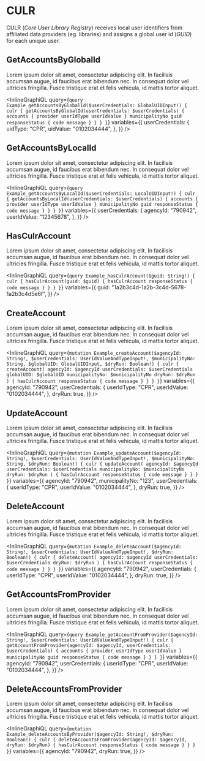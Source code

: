 # CULR

CULR (_Core User Library Registry_) receives local user identifiers from affiliated
data providers (eg. libraries) and assigns a global user id (_GUID_) for each unique user.

## GetAccountsByGlobalId

Lorem ipsum dolor sit amet, consectetur adipiscing elit. In facilisis accumsan augue, id faucibus erat bibendum nec.
In consequat dolor vel ultricies fringilla. Fusce tristique erat et felis vehicula, id mattis tortor aliquet.

<InlineGraphiQL
  query={`
    query Example_getAccountsByGlobalId($userCredentials: GlobalUIDInput!) {
        culr {
            getAccountsByGlobalId(userCredentials: $userCredentials) {
            accounts {
                provider
                userIdType
                userIdValue
            }
            municipalityNo
            guid
            responseStatus {
                code
                message
            }
            }
        }
    }
`}
  variables={{
    userCredentials: {
      uidType: "CPR",
      uidValue: "0102034444",
    },
  }}
/>

## GetAccountsByLocalId

Lorem ipsum dolor sit amet, consectetur adipiscing elit. In facilisis accumsan augue, id faucibus erat bibendum nec.
In consequat dolor vel ultricies fringilla. Fusce tristique erat et felis vehicula, id mattis tortor aliquet.

<InlineGraphiQL
  query={`
    query Example_getAccountsByLocalId($userCredentials: LocalUIDInput!) {
        culr {
            getAccountsByLocalId(userCredentials: $userCredentials) {
            accounts {
                provider
                userIdType
                userIdValue
            }
            municipalityNo
            guid
            responseStatus {
                code
                message
            }
            }
        }
        }
`}
  variables={{
    userCredentials: {
      agencyId: "790942",
      userIdValue: "12345678",
    },
  }}
/>

## HasCulrAccount

Lorem ipsum dolor sit amet, consectetur adipiscing elit. In facilisis accumsan augue, id faucibus erat bibendum nec.
In consequat dolor vel ultricies fringilla. Fusce tristique erat et felis vehicula, id mattis tortor aliquet.

<InlineGraphiQL
  query={`
    query Example_hasCulrAccount($guid: String!) {
        culr {
            hasCulrAccount(guid: $guid) {
            hasCulrAccount
            responseStatus {
                code
                message
            }
            }
        }
    }
`}
  variables={{
    guid: "1a2b3c4d-1a2b-3c4d-5678-1a2b3c4d5e6f",
  }}
/>

## CreateAccount

Lorem ipsum dolor sit amet, consectetur adipiscing elit. In facilisis accumsan augue, id faucibus erat bibendum nec.
In consequat dolor vel ultricies fringilla. Fusce tristique erat et felis vehicula, id mattis tortor aliquet.

<InlineGraphiQL
  query={`
    mutation Example_createAccount($agencyId: String!, $userCredentials: UserIdValueAndTypeInput!, $municipalityNo: String, $globalUID: GlobalUIDInput, $dryRun: Boolean!) {
        culr {
            createAccount(
            agencyId: $agencyId
            userCredentials: $userCredentials
            globalUID: $globalUID
            municipalityNo: $municipalityNo
            dryRun: $dryRun
            ) {
            hasCulrAccount
            responseStatus {
                code
                message
            }
        }
    }
    }
`}
  variables={{
    agencyId: "790942",
    userCredentials: {
      userIdType: "CPR",
      userIdValue: "0102034444",
    },
    dryRun: true,
  }}
/>

## UpdateAccount

Lorem ipsum dolor sit amet, consectetur adipiscing elit. In facilisis accumsan augue, id faucibus erat bibendum nec.
In consequat dolor vel ultricies fringilla. Fusce tristique erat et felis vehicula, id mattis tortor aliquet.

<InlineGraphiQL
  query={`
    mutation Example_updateAccount($agencyId: String!, $userCredentials: UserIdValueAndTypeInput!, $municipalityNo: String, $dryRun: Boolean!) {
        culr {
            updateAccount(
            agencyId: $agencyId
            userCredentials: $userCredentials
            municipalityNo: $municipalityNo
            dryRun: $dryRun
            ) {
            hasCulrAccount
            responseStatus {
                code
                message
            }
            }
        }
    }
`}
  variables={{
    agencyId: "790942",
    municipalityNo: "123",
    userCredentials: {
      userIdType: "CPR",
      userIdValue: "0102034444",
    },
    dryRun: true,
  }}
/>

## DeleteAccount

Lorem ipsum dolor sit amet, consectetur adipiscing elit. In facilisis accumsan augue, id faucibus erat bibendum nec.
In consequat dolor vel ultricies fringilla. Fusce tristique erat et felis vehicula, id mattis tortor aliquet.

<InlineGraphiQL
  query={`
    mutation Example_deleteAccount($agencyId: String!, $userCredentials: UserIdValueAndTypeInput!, $dryRun: Boolean!) {
        culr {
            deleteAccount(
            agencyId: $agencyId
            userCredentials: $userCredentials
            dryRun: $dryRun
            ) {
            hasCulrAccount
            responseStatus {
                code
                message
            }
            }
        }
    }
`}
  variables={{
    agencyId: "790942",
    userCredentials: {
      userIdType: "CPR",
      userIdValue: "0102034444",
    },
    dryRun: true,
  }}
/>

## GetAccountsFromProvider

Lorem ipsum dolor sit amet, consectetur adipiscing elit. In facilisis accumsan augue, id faucibus erat bibendum nec.
In consequat dolor vel ultricies fringilla. Fusce tristique erat et felis vehicula, id mattis tortor aliquet.

<InlineGraphiQL
  query={`
    query Example_getAccountFromProvider($agencyId: String!, $userCredentials: UserIdValueAndTypeInput!) {
        culr {
            getAccountFromProvider(agencyId: $agencyId, userCredentials: $userCredentials) {
            accounts {
                provider
                userIdType
                userIdValue
            }
            municipalityNo
            guid
            responseStatus {
                code
                message
            }
            }
        }
    }
`}
  variables={{
    agencyId: "790942",
    userCredentials: {
      userIdType: "CPR",
      userIdValue: "0102034444",
    },
  }}
/>

## DeleteAccountsFromProvider

Lorem ipsum dolor sit amet, consectetur adipiscing elit. In facilisis accumsan augue, id faucibus erat bibendum nec.
In consequat dolor vel ultricies fringilla. Fusce tristique erat et felis vehicula, id mattis tortor aliquet.

<InlineGraphiQL
  query={`
    mutation Example_deleteAccountsByProvider($agencyId: String!, $dryRun: Boolean!) {
        culr {
            deleteAccountsFromProvider(agencyId: $agencyId, dryRun: $dryRun) {
            hasCulrAccount
            responseStatus {
                code
                message
            }
            }
        }
    }
`}
  variables={{
    agencyId: "790942",
    dryRun: true,
  }}
/>
